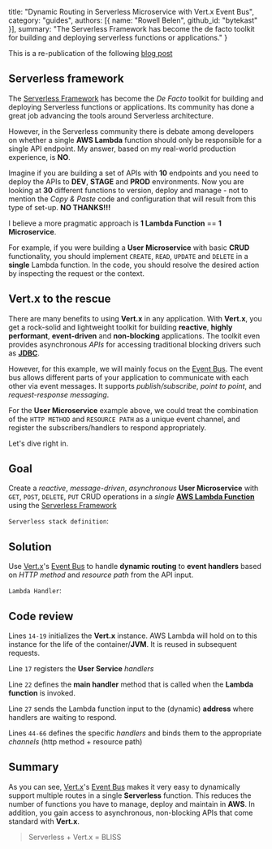 
  title: "Dynamic Routing in Serverless Microservice with Vert.x Event Bus",
  category: "guides",
  authors: [{
    name: "Rowell Belen",
    github_id: "bytekast"
  }],
  summary: "The Serverless Framework has become the de facto toolkit for building and deploying serverless functions or applications."
}

<Alert info>

This is a re-publication of the following [blog post](https://www.rowellbelen.com/dynamic-routing-in-serverless-microservice-with-vert-x-event-bus/)

</Alert>

## Serverless framework

The [Serverless Framework](https://serverless.com) has become the *De Facto* toolkit for building and deploying Serverless functions or applications. Its community has done a great job advancing the tools around Serverless architecture.

However, in the Serverless community there is debate among developers on whether a single **AWS Lambda** function should only be responsible for a single API endpoint. My answer, based on my real-world production experience, is **NO**. 

Imagine if you are building a set of APIs with **10** endpoints and you need to deploy the APIs to **DEV**, **STAGE** and **PROD** environments. Now you are looking at **30** different functions to version, deploy and manage - not to mention the *Copy & Paste* code and configuration that will result from this type of set-up. **NO THANKS!!!** 

I believe a more pragmatic approach is **1 Lambda Function** == **1 Microservice**.

For example, if you were building a **User Microservice** with basic **CRUD** functionality, you should implement `CREATE`, `READ`, `UPDATE` and `DELETE` in a **single** Lambda function. In the code, you should resolve the desired action by inspecting the request or the context.

## Vert.x to the rescue

There are many benefits to using **Vert.x** in any application. With **Vert.x**, you get a rock-solid and lightweight toolkit for building **reactive**, **highly performant**, **event-driven** and **non-blocking** applications. The toolkit even provides asynchronous *APIs* for accessing traditional blocking drivers such as **[JDBC](http://vertx.io/docs/vertx-jdbc-client/groovy/)**.

However, for this example, we will mainly focus on the [Event Bus](http://vertx.io/docs/vertx-core/groovy/#event_bus). The event bus allows different parts of your application to communicate with each other via event messages. It supports *publish/subscribe*, *point to point*, and *request-response messaging*.

For the **User Microservice** example above, we could treat the combination of the `HTTP METHOD` and `RESOURCE PATH` as a unique event channel, and register the subscribers/handlers to respond appropriately.

Let's dive right in.

## Goal

Create a *reactive*, *message-driven*, *asynchronous* **User Microservice** with `GET`, `POST`, `DELETE`, `PUT` CRUD operations in a *single* **[AWS Lambda Function](aws.amazon.com/lambda)** using the [Serverless Framework](https://serverless.com)

`Serverless stack definition`:

<Gist url="https://gist.github.com/bytekast/48daa2ca479156c98d2735cca181ef30" />

## Solution

Use [Vert.x](http://vertx.io)'s [Event Bus](http://vertx.io/docs/vertx-core/groovy/#event_bus) to handle **dynamic routing** to **event handlers** based on *HTTP method* and *resource path* from the API input.

`Lambda Handler`:

<Gist url="https://gist.github.com/bytekast/d5a544f8cdcd327a12010100b2ba2d66" />

## Code review

Lines `14-19` initializes the **Vert.x** instance. AWS Lambda will hold on to this instance for the life of the container/**JVM**. It is reused in subsequent requests.

Line `17` registers the **User Service** *handlers*

Line `22` defines the **main handler** method that is called when the **Lambda function** is invoked.

Line `27` sends the Lambda function input to the (dynamic) **address** where handlers are waiting to respond. 

Lines `44-66` defines the specific *handlers* and binds them to the appropriate *channels* (http method + resource path)

## Summary
 
As you can see, [Vert.x](http://vertx.io)'s [Event Bus](http://vertx.io/docs/vertx-core/groovy/#event_bus) makes it very easy to dynamically support multiple routes in a single **Serverless** function. This reduces the number of functions you have to manage, deploy and maintain in **AWS**. In addition, you gain access to asynchronous, non-blocking APIs that come standard with **Vert.x**.

> Serverless + Vert.x = BLISS
